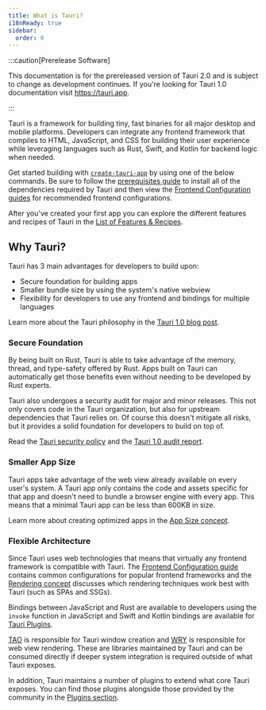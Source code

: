 ```yaml
---
title: What is Tauri?
i18nReady: true
sidebar:
  order: 0
---
```


:::caution[Prerelease Software]

This documentation is for the prereleased version of Tauri 2.0 and is subject to change as development continues. If you're looking for Tauri 1.0 documentation visit https://tauri.app.

:::

Tauri is a framework for building tiny, fast binaries for all major desktop and mobile platforms. Developers can integrate any frontend framework that compiles to HTML, JavaScript, and CSS for building their user experience while leveraging languages such as Rust, Swift, and Kotlin for backend logic when needed.

Get started building with [`create-tauri-app`](https://github.com/tauri-apps/create-tauri-app) by using one of the below commands. Be sure to follow the [prerequisites guide](/start/prerequisites/) to install all of the dependencies required by Tauri and then view the [Frontend Configuration guides](/frontend/) for recommended frontend configurations.


<Cta />

After you've created your first app you can explore the different features and recipes of Tauri in the [List of Features & Recipes](/feature/).

## Why Tauri?

Tauri has 3 main advantages for developers to build upon:

- Secure foundation for building apps
- Smaller bundle size by using the system's native webview
- Flexibility for developers to use any frontend and bindings for multiple languages

Learn more about the Tauri philosophy in the [Tauri 1.0 blog post](/blog/tauri-1-0).

### Secure Foundation

By being built on Rust, Tauri is able to take advantage of the memory, thread, and type-safety offered by Rust. Apps built on Tauri can automatically get those benefits even without needing to be developed by Rust experts.

Tauri also undergoes a security audit for major and minor releases. This not only covers code in the Tauri organization, but also for upstream dependencies that Tauri relies on. Of course this doesn't mitigate all risks, but it provides a solid foundation for developers to build on top of.

Read the [Tauri security policy](https://github.com/tauri-apps/tauri/security/policy) and the [Tauri 1.0 audit report](https://github.com/tauri-apps/tauri/blob/dev/audits/Radically_Open_Security-v1-report.pdf).

### Smaller App Size

Tauri apps take advantage of the web view already available on every user's system. A Tauri app only contains the code and assets specific for that app and doesn't need to bundle a browser engine with every app. This means that a minimal Tauri app can be less than 600KB in size.

Learn more about creating optimized apps in the [App Size concept](/concept/size).

### Flexible Architecture

Since Tauri uses web technologies that means that virtually any frontend framework is compatible with Tauri. The [Frontend Configuration guide](/frontend/) contains common configurations for popular frontend frameworks and the [Rendering concept](/concept/rendering) discusses which rendering techniques work best with Tauri (such as SPAs and SSGs).

Bindings between JavaScript and Rust are available to developers using the `invoke` function in JavaScript and Swift and Kotlin bindings are available for [Tauri Plugins](/develop/plugins/).

[TAO](https://github.com/tauri-apps/tao) is responsible for Tauri window creation and [WRY](https://github.com/tauri-apps/wry) is responsible for web view rendering. These are libraries maintained by Tauri and can be consumed directly if deeper system integration is required outside of what Tauri exposes.

In addition, Tauri maintains a number of plugins to extend what core Tauri exposes. You can find those plugins alongside those provided by the community in the [Plugins section](/plugin).
